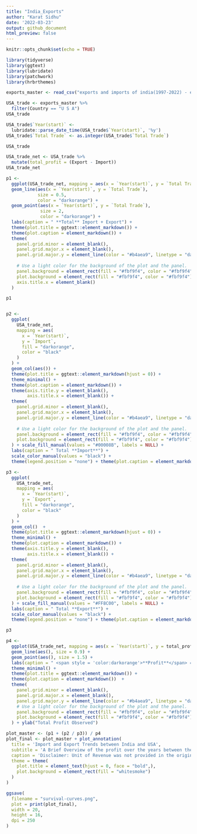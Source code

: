 ```yaml
---
title: "India_Exports"
author: "Karat Sidhu"
date: '2022-03-23'
output: github_document
html_preview: false
---
```


```r
knitr::opts_chunk$set(echo = TRUE)
```

```r
library(tidyverse)
library(ggtext)
library(lubridate)
library(patchwork)
library(hrbrthemes)

```


```r
exports_master <- read_csv("exports and imports of india(1997-2022) - exports and imports.csv")
```

```r

USA_trade <- exports_master %>%
  filter(Country == "U S A")
USA_trade

```

```r
USA_trade$`Year(start)` <-
  lubridate::parse_date_time(USA_trade$`Year(start)`, '%y')
USA_trade$`Total Trade` <- as.integer(USA_trade$`Total Trade`)

USA_trade

```




```r
USA_trade_net <- USA_trade %>%
  mutate(total_profit = (Export - Import))
USA_trade_net
```



```r

p1 <-
  ggplot(USA_trade_net, mapping = aes(x = `Year(start)`, y = `Total Trade`)) +
  geom_line(aes(x = `Year(start)`, y = `Total Trade`),
            size = 0.5,
            color = "darkorange") +
  geom_point(aes(x = `Year(start)`, y = `Total Trade`),
             size = 2,
             color = "darkorange") +
  labs(caption = " **Total** Import + Export") +
  theme(plot.title = ggtext::element_markdown()) +
  theme(plot.caption = element_markdown()) +
  theme( 
    panel.grid.minor = element_blank(),
    panel.grid.major.x = element_blank(),
    panel.grid.major.y = element_line(color = "#b4aea9", linetype = "dashed"),
    
    # Use a light color for the background of the plot and the panel.
    panel.background = element_rect(fill = "#fbf9f4", color = "#fbf9f4"),
    plot.background = element_rect(fill = "#fbf9f4", color = "#fbf9f4"),
    axis.title.x = element_blank()
  )

p1



```



```r
p2 <-
  ggplot(
    USA_trade_net,
    mapping = aes(
      x = `Year(start)`,
      y = `Import`,
      fill = "darkorange",
      color = "black"
    )
  ) +
  geom_col(aes()) +
  theme(plot.title = ggtext::element_markdown(hjust = 0)) +
  theme_minimal() +
  theme(plot.caption = element_markdown()) +
  theme(axis.title.y = element_blank(),
        axis.title.x = element_blank()) +
  theme(
    panel.grid.minor = element_blank(),
    panel.grid.major.x = element_blank(),
    panel.grid.major.y = element_line(color = "#b4aea9", linetype = "dashed"),
    
    # Use a light color for the background of the plot and the panel.
    panel.background = element_rect(fill = "#fbf9f4", color = "#fbf9f4"),
    plot.background = element_rect(fill = "#fbf9f4", color = "#fbf9f4")
  ) + scale_fill_manual(values = "#00008B", labels = NULL) +
  labs(caption = " Total **Import**") +
  scale_color_manual(values = "black") +
  theme(legend.position = "none") + theme(plot.caption = element_markdown())

```

```r

p3 <-
  ggplot(
    USA_trade_net,
    mapping = aes(
      x = `Year(start)`,
      y = `Export`,
      fill = "darkorange",
      color = "black"
    )
  ) +
  geom_col()  +
  theme(plot.title = ggtext::element_markdown(hjust = 0)) +
  theme_minimal() +
  theme(plot.caption = element_markdown()) +
  theme(axis.title.y = element_blank(),
        axis.title.x = element_blank()) +
  theme(
    panel.grid.minor = element_blank(),
    panel.grid.major.x = element_blank(),
    panel.grid.major.y = element_line(color = "#b4aea9", linetype = "dashed"),
    
    # Use a light color for the background of the plot and the panel.
    panel.background = element_rect(fill = "#fbf9f4", color = "#fbf9f4"),
    plot.background = element_rect(fill = "#fbf9f4", color = "#fbf9f4")
  ) + scale_fill_manual(values = "#FF8C00", labels = NULL) +
  labs(caption = " Total **Export**") +
  scale_color_manual(values = "black") +
  theme(legend.position = "none") + theme(plot.caption = element_markdown())

p3
```
```r

p4 <-
  ggplot(USA_trade_net, mapping = aes(x = `Year(start)`, y = total_profit)) +
  geom_line(aes(), size = 0.9) +
  geom_point(aes(), size = 1.5) +
  labs(caption = " <span style = 'color:darkorange'>**Profit**</span> =  export - import") +
  theme_minimal() +
  theme(plot.title = ggtext::element_markdown()) +
  theme(plot.caption = element_markdown())  +
  theme(
    panel.grid.minor = element_blank(),
    panel.grid.major.x = element_blank(),
    panel.grid.major.y = element_line(color = "#b4aea9", linetype = "dashed"),
    # Use a light color for the background of the plot and the panel.
    panel.background = element_rect(fill = "#fbf9f4", color = "#fbf9f4"),
    plot.background = element_rect(fill = "#fbf9f4", color = "#fbf9f4")
  ) + ylab("Total Profit Observed")


```



```r

plot_master <- (p1 + (p2 / p3)) / p4
plot_final <- plot_master + plot_annotation(
  title = 'Import and Export Trends between India and USA',
  subtitle = 'A Brief Overview of the profit over the years between the two countries and its general trend.',
  caption = 'Disclaimer: Unit of Revenue was not provided in the original dataset',
  theme = theme(
    plot.title = element_text(hjust = 0, face = "bold",),
    plot.background = element_rect(fill = "whitesmoke")
  )
) 

```

```r

ggsave(
  filename = "survival-curves.png",
  plot = print(plot_final),
  width = 20,
  height = 16,
  dpi = 250
)

```





